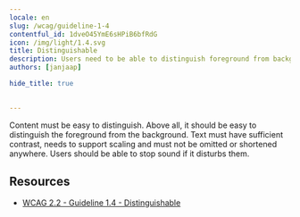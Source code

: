 ```yaml
---
locale: en
slug: /wcag/guideline-1-4
contentful_id: 1dveO45YmE6sHPiB6bfRdG
icon: /img/light/1.4.svg
title: Distinguishable
description: Users need to be able to distinguish foreground from background information.
authors: [janjaap]

hide_title: true

	
---
```


<Hero
  title="Distinguishable"
  icon="/img/light/1.4.svg"
  prefix="Guideline 1.4"
/>

Content must be easy to distinguish. Above all, it should be easy to distinguish the foreground from the background. Text must have sufficient contrast, needs to support scaling and must not be omitted or shortened anywhere. Users should be able to stop sound if it disturbs them.

## Resources

- [WCAG 2.2 - Guideline 1.4 - Distinguishable](https://www.w3.org/TR/WCAG22/#distinguishable)